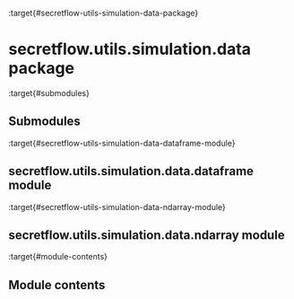 :target{#secretflow-utils-simulation-data-package}

# secretflow\.utils.simulation.data package

:target{#submodules}

## Submodules

:target{#secretflow-utils-simulation-data-dataframe-module}

## secretflow\.utils.simulation.data.dataframe module

:target{#secretflow-utils-simulation-data-ndarray-module}

## secretflow\.utils.simulation.data.ndarray module

:target{#module-contents}

## Module contents
